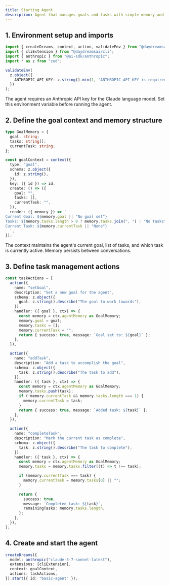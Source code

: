 ```yaml
---
title: Starting Agent
description: Agent that manages goals and tasks with simple memory and actions.
---
```


## 1. Environment setup and imports

```typescript title="index.ts"
import { createDreams, context, action, validateEnv } from "@daydreamsai/core";
import { cliExtension } from "@daydreamsai/cli";
import { anthropic } from "@ai-sdk/anthropic";
import * as z from "zod";

validateEnv(
  z.object({
    ANTHROPIC_API_KEY: z.string().min(1, "ANTHROPIC_API_KEY is required"),
  })
);
```

The agent requires an Anthropic API key for the Claude language model. Set this
environment variable before running the agent.

## 2. Define the goal context and memory structure

```typescript title="index.ts"
type GoalMemory = {
  goal: string;
  tasks: string[];
  currentTask: string;
};

const goalContext = context({
  type: "goal",
  schema: z.object({
    id: z.string(),
  }),
  key: ({ id }) => id,
  create: () => ({
    goal: "",
    tasks: [],
    currentTask: "",
  }),
  render: ({ memory }) => `
Current Goal: ${memory.goal || "No goal set"}
Tasks: ${memory.tasks.length > 0 ? memory.tasks.join(", ") : "No tasks"}
Current Task: ${memory.currentTask || "None"}
  `,
});
```

The context maintains the agent's current goal, list of tasks, and which task is
currently active. Memory persists between conversations.

## 3. Define task management actions

```typescript title="index.ts"
const taskActions = [
  action({
    name: "setGoal",
    description: "Set a new goal for the agent",
    schema: z.object({
      goal: z.string().describe("The goal to work towards"),
    }),
    handler: ({ goal }, ctx) => {
      const memory = ctx.agentMemory as GoalMemory;
      memory.goal = goal;
      memory.tasks = [];
      memory.currentTask = "";
      return { success: true, message: `Goal set to: ${goal}` };
    },
  }),

  action({
    name: "addTask",
    description: "Add a task to accomplish the goal",
    schema: z.object({
      task: z.string().describe("The task to add"),
    }),
    handler: ({ task }, ctx) => {
      const memory = ctx.agentMemory as GoalMemory;
      memory.tasks.push(task);
      if (!memory.currentTask && memory.tasks.length === 1) {
        memory.currentTask = task;
      }
      return { success: true, message: `Added task: ${task}` };
    },
  }),

  action({
    name: "completeTask",
    description: "Mark the current task as complete",
    schema: z.object({
      task: z.string().describe("The task to complete"),
    }),
    handler: ({ task }, ctx) => {
      const memory = ctx.agentMemory as GoalMemory;
      memory.tasks = memory.tasks.filter((t) => t !== task);

      if (memory.currentTask === task) {
        memory.currentTask = memory.tasks[0] || "";
      }

      return {
        success: true,
        message: `Completed task: ${task}`,
        remainingTasks: memory.tasks.length,
      };
    },
  }),
];
```

## 4. Create and start the agent

```typescript title="index.ts"
createDreams({
  model: anthropic("claude-3-7-sonnet-latest"),
  extensions: [cliExtension],
  context: goalContext,
  actions: taskActions,
}).start({ id: "basic-agent" });
```
